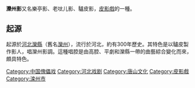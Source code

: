 '''灤州影'''又名樂亭影、老呔儿影、驢皮影，[[皮影戲|皮影戲]]的一種。

==起源==
起源於[[河北|河北]][[灤縣|灤縣]]（舊名[[灤州|灤州]]），流行於河北，約有300年歷史。其特色是以驢皮製作影人，唱灤州影調。這種唱腔是由高腔、平劇和灤縣一帶的曲藝綜合變化而來，頗具特色。

{{戏剧小作品}}
{{唐山}}
[[Category:中国傀儡戏|Category:中国傀儡戏]]
[[Category:河北戏剧|Category:河北戏剧]]
[[Category:唐山文化|Category:唐山文化]]
[[Category:皮影戲|Category:皮影戲]]
[[Category:滦州市|Category:滦州市]]
